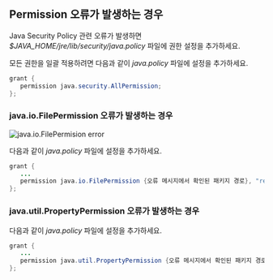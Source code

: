 ## Permission 오류가 발생하는 경우

Java Security Policy 관련 오류가 발생하면 *$JAVA_HOME/jre/lib/security/java.policy* 파일에 권한 설정을 추가하세요.

모든 권한을 일괄 적용하려면 다음과 같이 *java.policy* 파일에 설정을 추가하세요.

```java title='$JAVA_HOME/jre/lib/security/java.policy'
grant {
   permission java.security.AllPermission;
};
```

### java.io.FilePermission 오류가 발생하는 경우

![java.io.FilePermision error](/img/troubleshooting-permission-error.png)

다음과 같이 *java.policy* 파일에 설정을 추가하세요.

```java title='$JAVA_HOME/jre/lib/security/java.policy'
grant {
   ...
   permission java.io.FilePermission {오류 메시지에서 확인된 패키지 경로}, "read"
};
```

### java.util.PropertyPermission 오류가 발생하는 경우

다음과 같이 *java.policy* 파일에 설정을 추가하세요.

```java title='$JAVA_HOME/jre/lib/security/java.policy'
grant {
   ...
   permission java.util.PropertyPermission {오류 메시지에서 확인된 패키지 경로}, "read"
};
```